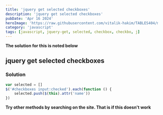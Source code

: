 ```yaml
---
title: 'jquery get selected checkboxes'
description: 'jquery get selected checkboxes'
pubDate: 'Apr 16 2024'
heroImage: 'https://raw.githubusercontent.com/vitalik-hakim/TABLES404/main/error_b/JavaScript.png'
category: 'javascript'
tags: [javascript, jquery-get, selected, checkbox, checkbo, j]
---
```


**The solution for this is noted below**

## jquery get selected checkboxes

### Solution

```javascript
var selected = []
$('#checkboxes input:checked').each(function () {
	selected.push($(this).attr('name'))
})
```

**Try other methods by searching on the site. That is if this doesn't work**
